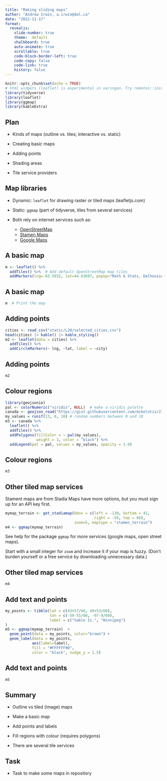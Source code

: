 ```yaml
---
title: "Making sliding maps"
author: "Andrew Irwin, a.irwin@dal.ca"
date: "2022-11-17"
format:
  revealjs:
    slide-number: true
    theme:  default
    chalkboard: true
    auto-animate: true
    scrollable: true
    code-block-border-left: true
    code-copy: false
    code-link: true
    history: false
---
```


```r
knitr::opts_chunk$set(echo = TRUE)
# html widgets (leaflet) is experimental in xaringan. Try remotes::install_github('yihui/xaringan')
library(tidyverse)
library(leaflet)
library(ggmap)
library(kableExtra)
```

## Plan

* Kinds of maps (outline vs. tiles; interactive vs. static)

* Creating basic maps

* Adding points

* Shading areas

* Tile service providers

## Map libraries

* Dynamic: `leaflet` for drawing raster or tiled maps (leafletjs.com)

* Static: `ggmap` (part of tidyverse, tiles from several services)

* Both rely on internet services such as:
  * [OpenStreetMap](https://www.openstreetmap.org/#map=5/44.653/-63.413) 
  * [Stamen Maps](http://maps.stamen.com/terrain/#12/44.6453/-63.5724)
  * [Google Maps](https://mapsplatform.google.com/maps-products/#static-maps)

## A basic map

```r
m <- leaflet() %>%
  addTiles() %>%  # Add default OpenStreetMap map tiles
  addMarkers(lng=-63.5932, lat=44.63697, popup="Math & Stats, Dalhousie U")
```

## A basic map

```r
m  # Print the map
```


## Adding points

```r
cities <- read_csv("static/L28/selected_cities.csv")
head(cities) |> kable() |> kable_styling()
m2 <- leaflet(data = cities) %>%
  addTiles() %>%
  addCircleMarkers(~ lng, ~lat, label = ~city)
```

## Adding points

```r
m2
```

## Colour regions

```r
library(geojsonio)
pal <- colorNumeric("viridis", NULL)  # make a viridis palette
canada <- geojson_read("https://gist.githubusercontent.com/mikelotis/2156d7c170d10d2c77cb79424fe2137d/raw/7a13748ed7ea5ba64876c77c53b6cb64dd5c3ab0/canada-province.geojson", what="sp")
my_values = runif(13, 0, 10) # random numbers between 0 and 10
m3 <- canada %>% 
  leaflet() %>%
  addTiles() %>%
  addPolygons(fillColor = ~ pal(my_values),
              weight = 1, color = "black") %>%
  addLegend(pal = pal, values = my_values, opacity = 1.0)
```


## Colour regions

```r
m3
```

## Other tiled map services

Stament maps are from Stadia Maps have more options, but you must sign up for an API key first.

```r
mymap_terrain <- get_stadiamap(bbox = c(left = -130, bottom = 41, 
                                        right = -50, top = 66), 
                               zoom=5, maptype = "stamen_terrain")
m4 <- ggmap(mymap_terrain)  
```

See help for the package `ggmap` for more services (google maps, open street maps).

Start with a small integer for `zoom` and increase it if your map is fuzzy. (Don't burden yourself or a free service by downloading unnecessary data.)

## Other tiled map services

```r
m4
```


## Add text and points

```r
my_points <- tibble(lat = c(43+57/60, 49+53/60),
                    lon = c(-59-55/60, -97-9/60),
                    label = c("Sable Is.", "Winnipeg")
)
m5 <- ggmap(mymap_terrain)  +
  geom_point(data = my_points, color="brown") + 
  geom_label(data = my_points, 
            aes(label=label), 
            fill = "#FFFFFF90",
            color = "black", nudge_y = 1.5)
```


## Add text and points

```r
m5
```

## Summary

* Outline vs tiled (image) maps

* Make a basic map

* Add points and labels

* Fill regions with colour (requires polygons)

* There are several tile services


## Task

* Task to make some maps in repository



